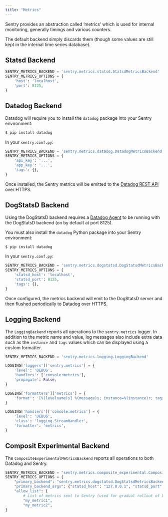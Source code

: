 ```yaml
---
title: "Metrics"
---
```


Sentry provides an abstraction called ‘metrics’ which is used for internal monitoring, generally timings and various counters.

The default backend simply discards them (though some values are still kept in the internal time series database).

## Statsd Backend

```python
SENTRY_METRICS_BACKEND = 'sentry.metrics.statsd.StatsdMetricsBackend'
SENTRY_METRICS_OPTIONS = {
    'host': 'localhost',
    'port': 8125,
}
```

## Datadog Backend

Datadog will require you to install the `datadog` package into your Sentry environment:

```bash
$ pip install datadog
```

In your `sentry.conf.py`:

```python
SENTRY_METRICS_BACKEND = 'sentry.metrics.datadog.DatadogMetricsBackend'
SENTRY_METRICS_OPTIONS = {
    'api_key': '...',
    'app_key': '...',
    'tags': {},
}
```

Once installed, the Sentry metrics will be emitted to the [Datadog REST API](https://docs.datadoghq.com/api/?lang=python#post-time-series-points) over HTTPS.

## DogStatsD Backend

Using the DogStatsD backend requires a [Datadog Agent](https://docs.datadoghq.com/agent/) to be running with the DogStatsD backend (on by default at port 8125).

You must also install the `datadog` Python package into your Sentry environment:

```bash
$ pip install datadog
```

In your `sentry.conf.py`:

```python
SENTRY_METRICS_BACKEND = 'sentry.metrics.dogstatsd.DogStatsdMetricsBackend'
SENTRY_METRICS_OPTIONS = {
    'statsd_host': 'localhost',
    'statsd_port': 8125,
    'tags': {},
}
```

Once configured, the metrics backend will emit to the DogStatsD server and then flushed periodically to Datadog over HTTPS.

## Logging Backend

The `LoggingBackend` reports all operations to the `sentry.metrics` logger. In addition to the metric name and value, log messages also include extra data such as the `instance` and `tags` values which can be displayed using a custom formatter.

```python
SENTRY_METRICS_BACKEND = 'sentry.metrics.logging.LoggingBackend'

LOGGING['loggers']['sentry.metrics'] = {
    'level': 'DEBUG',
    'handlers': ['console:metrics'],
    'propagate': False,
}

LOGGING['formatters']['metrics'] = {
    'format': '[%(levelname)s] %(message)s; instance=%(instance)r; tags=%(tags)r',
}

LOGGING['handlers']['console:metrics'] = {
    'level': 'DEBUG',
    'class': 'logging.StreamHandler',
    'formatter': 'metrics',
}
```

## Composit Experimental Backend

The `CompositeExperimentalMetricsBackend` reports all operations to both Datadog and Sentry.

```python
SENTRY_METRICS_BACKEND = "sentry.metrics.composite_experimental.CompositeExperimentalMetricsBackend"
SENTRY_METRICS_OPTIONS = {
    "primary_backend": "sentry.metrics.dogstatsd.DogStatsdMetricsBackend",
    "primary_backend_args": {"statsd_host": "127.0.0.1", "statsd_port": 8126},
    "allow_list": {
        # List of metrics sent to Sentry (used for gradual rollout of DDM feature)
        "my_metric1",
        "my_metric2",
}
```